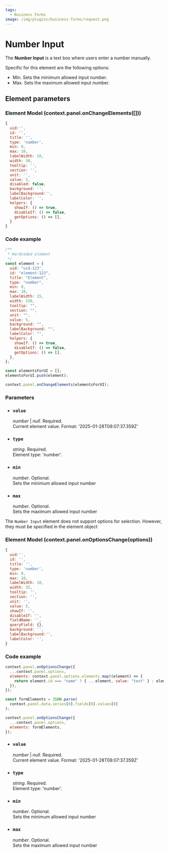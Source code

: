 ```yaml
---
tags:
  - Business Forms
image: /img/plugins/business-forms/request.png
---
```



# Number Input

The **Number Input** is a text box where users enter a number manually.

Specific for this element are the following options:

- Min. Sets the minimum allowed input number.
- Max. Sets the maximum allowed input number.

## Element parameters

### Element Model (context.panel.onChangeElements([]))

<InfoUseChangeElements />

```js
{
  uid:'',
  id: '',
  title: '',
  type: 'number',
  min: 0,
  max: 10,
  labelWidth: 10,
  width: 30,
  tooltip: '',
  section: '',
  unit: '',
  value: 5,
  disabled: false,
  background: '',
  labelBackground:'',
  labelColor: '',
  helpers: {
    showIf: () => true,
    disableIf: () => false,
    getOptions: () => [],
  }
}
```

### Code example

```javascript
/**
 * Hardcoded element
 */
const element = {
  uid: "uid-123",
  id: "element-123",
  title: "Element",
  type: "number",
  min: 0,
  max: 10,
  labelWidth: 15,
  width: 150,
  tooltip: "",
  section: "",
  unit: "",
  value: 5,
  background: "",
  labelBackground: "",
  labelColor: "",
  helpers: {
    showIf: () => true,
    disableIf: () => false,
    getOptions: () => [],
  },
};

const elementsForUI = [];
elementsForUI.push(element);

context.panel.onChangeElements(elementsForUI);
```

<BaseChangeElements />

### Parameters

- ### `value`

  _number_ | _null_. Required.  
   Current element value. Format: '2025-01-28T08:07:37.359Z'

- ### `type`

  _string_. Required.  
  Element type: 'number'.

- ### `min`

  _number_. Optional.  
   Sets the minimum allowed input number

- ### `max`

  _number_. Optional.  
   Sets the maximum allowed input number

<BaseParameters />

The `Number Input` element does not support options for selection. However, they must be specified in the element object

### Element Model (context.panel.onOptionsChange(options))

<InfoUseOptionsChange />

```js
{
  uid:'',
  id: '',
  title: '',
  type: 'number',
  min: 0,
  max: 10,
  labelWidth: 10,
  width: 35,
  tooltip: '',
  section: '',
  unit: '',
  value: 5,
  showIf: '',
  disableIf: '',
  fieldName: '',
  queryField: {},
  background: '',
  labelBackground:'',
  labelColor: '',
}
```

### Code example

```javascript
context.panel.onOptionsChange({
  ...context.panel.options,
  elements: context.panel.options.elements.map((element) => {
    return element.id === "name" ? { ...element, value: "test" } : element;
  }),
});
```

```javascript
const formElements = JSON.parse(
  context.panel.data.series[0].fields[0].values[0]
);

context.panel.onOptionsChange({
  ...context.panel.options,
  elements: formElements,
});
```

- ### `value`

  _number_ | _null_. Required.  
   Current element value. Format: '2025-01-28T08:07:37.359Z'

- ### `type`

  _string_. Required.  
  Element type: 'number'.

- ### `min`

  _number_. Optional.  
   Sets the minimum allowed input number

- ### `max`

  _number_. Optional.  
   Sets the maximum allowed input number

<BaseOptionsParameters />
